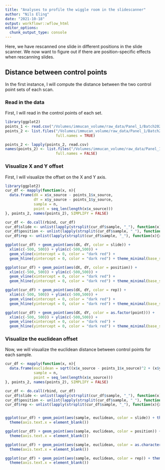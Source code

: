 ```yaml
---
title: "Analyses to profile the wiggle room in the slidescanner"
author: "Nils Eling"
date: "2021-10-18"
output: workflowr::wflow_html
editor_options:
  chunk_output_type: console
---
```


Here, we have rescanned one slide in different positions in the slide scanner.
We now want to figure out if there are position-specific effects when
rescanning slides.


## Distance between control points

In the first instance, I will compute the distance between the two control point
sets of each scan.

### Read in the data

First, I will read in the control points of each set.

```r
library(ggplot2)
points_1 <- read.csv("/Volumes/immucan_volume/raw_data/Panel_1/Batch20210304_workflow_paper/IF_regions_validations/control_points_posttransformation/IMMUcan_WFLOW_Batch20210304_10069606-SPECT-VAR-TIS-01-IMC-01.csv")
points_2 <- list.files("/Volumes/immucan_volume/raw_data/Panel_1/Batch20210304_workflow_paper/IF_regions_validations/control_points_posttransformation_offset_test/",
                       full.names = TRUE)

points_2 <- lapply(points_2, read.csv)
names(points_2) <- list.files("/Volumes/immucan_volume/raw_data/Panel_1/Batch20210304_workflow_paper/IF_regions_validations/control_points_posttransformation_offset_test/",
                       full.names = FALSE)
```

### Visualize X and Y offset

First, I will visualize the offset on the X and Y axis.

```r
library(ggplot2)
cur_df <- mapply(function(x, n){
  data.frame(dX = x$x_source - points_1$x_source,
             dY = x$y_source - points_1$y_source,
             sample = n,
             point = seq_len(length(x$x_source)))
}, points_2, names(points_2), SIMPLIFY = FALSE)

cur_df <- do.call(rbind, cur_df)
cur_df$slide <- unlist(lapply(strsplit(cur_df$sample, "_"), function(x){x[2]}))
cur_df$position <- unlist(lapply(strsplit(cur_df$sample, "_"), function(x){x[3]}))
cur_df$rep <- unlist(lapply(strsplit(cur_df$sample, "_"), function(x){x[4]}))

ggplot(cur_df) + geom_point(aes(dX, dY, color = slide)) + 
  xlim(c(-500, 500)) + ylim(c(-500,500)) + 
  geom_vline(xintercept = 0, color = "dark red") + 
  geom_hline(yintercept = 0, color = "dark red") + theme_minimal(base_size = 15)

ggplot(cur_df) + geom_point(aes(dX, dY, color = position)) + 
  xlim(c(-500, 500)) + ylim(c(-500,500)) + 
  geom_vline(xintercept = 0, color = "dark red") + 
  geom_hline(yintercept = 0, color = "dark red") + theme_minimal(base_size = 15)

ggplot(cur_df) + geom_point(aes(dX, dY, color = rep)) + 
  xlim(c(-500, 500)) + ylim(c(-500,500)) + 
  geom_vline(xintercept = 0, color = "dark red") + 
  geom_hline(yintercept = 0, color = "dark red") + theme_minimal(base_size = 15)

ggplot(cur_df) + geom_point(aes(dX, dY, color = as.factor(point))) + 
  xlim(c(-500, 500)) + ylim(c(-500,500)) + 
  geom_vline(xintercept = 0, color = "dark red") + 
  geom_hline(yintercept = 0, color = "dark red") + theme_minimal(base_size = 15)
```

### Visualize the euclidean offset

Now, we will visualize the euclidean distance between control points for each 
sample.

```r
cur_df <- mapply(function(x, n){
  data.frame(euclidean = sqrt((x$x_source - points_1$x_source)^2 + (x$y_source - points_1$y_source)^2),
             sample = n,
             point = seq_len(length(x$x_source)))
}, points_2, names(points_2), SIMPLIFY = FALSE)

cur_df <- do.call(rbind, cur_df)
cur_df$slide <- unlist(lapply(strsplit(cur_df$sample, "_"), function(x){x[2]}))
cur_df$position <- unlist(lapply(strsplit(cur_df$sample, "_"), function(x){x[3]}))
cur_df$rep <- unlist(lapply(strsplit(cur_df$sample, "_"), function(x){x[4]}))


ggplot(cur_df) + geom_point(aes(sample, euclidean, color = slide)) + theme_minimal(base_size = 15) + 
  theme(axis.text.x = element_blank())

ggplot(cur_df) + geom_point(aes(sample, euclidean, color = position)) + theme_minimal(base_size = 15) +
  theme(axis.text.x = element_blank())

ggplot(cur_df) + geom_point(aes(sample, euclidean, color = as.character(point))) + theme_minimal(base_size = 15) +
  theme(axis.text.x = element_blank())

ggplot(cur_df) + geom_point(aes(sample, euclidean, color = rep)) + theme_minimal(base_size = 15) +
  theme(axis.text.x = element_blank())
```

